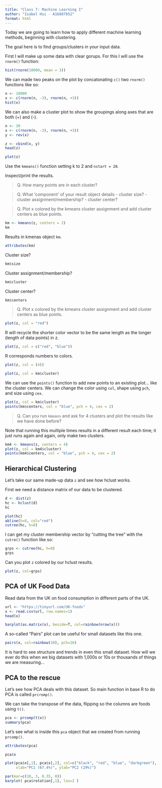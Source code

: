 ```yaml
---
title: "Class 7: Machine Learning I"
author: "Isabel Hui - A16887852"
format: html
---
```


Today we are going to learn how to apply different machine learning methods, beginning with clustering.

The goal here is to find groups/clusters in your input data.

First I will make up some data with clear gorups. For this I will use the `rnorm()` function:

```r
hist(rnorm(10000, mean = 3))
```

We can made two peaks on the plot by concatonating `c()` two `rnorm()` functions like so:

```r
n <- 10000
x <- c(rnorm(n, -3), rnorm(n, +3))
hist(x)
```
We can also make a cluster plot to show the groupings along axes that are both (+) and (-).

```r
n <- 30
x <- c(rnorm(n, -3), rnorm(n, +3))
y <- rev(x)

z <- cbind(x, y)
head(z)
```
```r
plot(z)
```

Use the `kmeans()` function setting k to 2 and `nstart = 20`.

Inspect/print the results.

> Q. How many points are in each cluster?

> Q. What 'component' of your result object details
      - cluster size?
      - cluster assignment/membership?
      - cluster center?
      
> Q. Plot x colored by the kmeans cluster assignment and add cluster centers as blue points.


```r
km <- kmeans(z, centers = 2)
km
```

Results in kmenas object `km`.
```r
attributes(km)
```

Cluster size?

```r
km$size
```

Cluster assignment/membership?

```r
km$cluster
```

Cluster center?

```r
km$centers
```

> Q. Plot x colored by the kmeans cluster assignment and add cluster centers as blue points.

```r
plot(z, col = "red")
```

R will recycle the shorter color vector to be the same length as the longer (length of data points) in z.
```r
plot(z, col = c("red", "blue"))
```

R corresponds numbers to colors.
```r
plot(z, col = (4))
```

```r
plot(z, col = km$cluster)
```

We can use the `points()` function to add new points to an existing plot... like the cluster centers. We can change the color using `col`, shape using `pch`, and size using `cex`.

```r
plot(z, col = km$cluster)
points(km$centers, col = "blue", pch = 4, cex = 2)
```
> Q. Can you run `kmeans` and ask for 4 clusters and plot the results like we have done before?

Note that running this multiple times results in a different result each time; it just runs again and again, only make two clusters.

```r
km4 <- kmeans(z, centers = 4)
plot(z, col = km4$cluster)
points(km4$centers, col = "blue", pch = 4, cex = 2)
```

## Hierarchical Clustering

Let's take our same made-up data `z` and see how hclust works.

First we need a distance matrix of our data to be clustered.

```r
d <- dist(z)
hc <- hclust(d)
hc
```
```r
plot(hc)
abline(h=8, col="red")
cutree(hc, h=8)
```
I can get my cluster membership vector by "cutting the tree" with the `cutre()` function like so:

```r
grps <- cutree(hc, h=8)
grps
```

Can you plot `z` colored by our hclust results.

```r
plot(z, col=grps)
```

## PCA of UK Food Data

Read data from the UK on food consumption in different parts of the UK.

```r
url <- "https://tinyurl.com/UK-foods"
x <- read.csv(url, row.names=1)
head(x)
```

```r
barplot(as.matrix(x), beside=T, col=rainbow(nrow(x)))
```

A so-called "Pairs" plot can be useful for small datasets like this one.

```r
pairs(x, col=rainbow(10), pch=16)
```

It is hard to see structure and trends in even this small dataset. How will we ever do this when we big datasets with 1,000s or 10s or thousands of things we are measuring...


## PCA to the rescue

Let's see how PCA deals with this dataset. So main function in base R to do PCA is called `prcromp()`.

We can take the transpose of the data, flipping so the columns are foods using `t()`.

```r
pca <- prcomp(t(x))
summary(pca)
```

Let's see what is inside this `pca` object that we created from running `prcomp()`.

```r
attributes(pca)
```
```r
pca$x
```

```r
plot(pca$x[,1], pca$x[,2], col=c("black", "red", "blue", "darkgreen"), pch=16,
     xlab="PC1 (67.4%)", ylab="PC2 (29%)")
```

```r
par(mar=c(10, 3, 0.35, 0))
barplot( pca$rotation[,1], las=2 )
```







